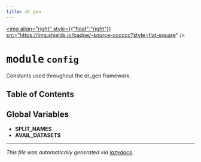 ```yaml
---
title: dr_gen
---
```


<a href="https://github.com/drothermel/%24%7BREPO%7D/blob/main/src/dr_gen/config.py"><img align="right" style={{"float":"right"}} src="https://img.shields.io/badge/-source-cccccc?style=flat-square" /></a>

# <kbd>module</kbd> `config`
Constants used throughout the dr_gen framework.


## Table of Contents



**Global Variables**
---------------
- **SPLIT_NAMES**
- **AVAIL_DATASETS**




---

_This file was automatically generated via [lazydocs](https://github.com/ml-tooling/lazydocs)._
